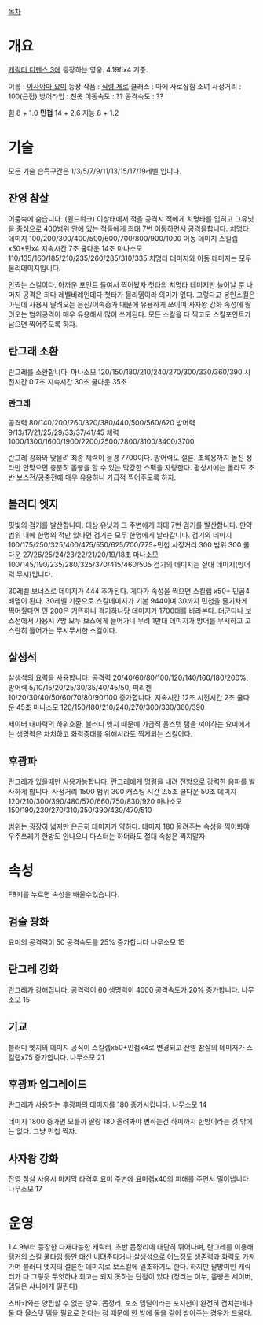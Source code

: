 [[목차]]
= 개요 =
[[캐릭터 디펜스 3]]에 등장하는 영웅. 4.19fix4 기준.

이름 : [[이사야마 요미]]
등장 작품 : [[식령 제로]]
클래스 : 마에 사로잡힘 소녀
사정거리 : 100(근접)
방어타입 : 천옷
이동속도 : ??
공격속도 : ??

힘 8 + 1.0
'''민첩''' 14 + 2.6
지능 8 + 1.2



= 기술 =
모든 기술 습득구간은  1/3/5/7/9/11/13/15/17/19레벨 입니다.
== 잔영 참살 ==
어둠속에 숨습니다. (윈드위크)
이상태에서 적을 공격시 적에게 치명타를 입히고 그유닛을 중심으로 400범위 안에 있는 적들에게 최대 7번 이동하면서 공격을합니다.
치명타 데미지 100/200/300/400/500/600/700/800/900/1000
이동 데미지 스킬렙x50+민x4
지속시간 7초
쿨다운 14초
마나소모 110/135/160/185/210/235/260/285/310/335
치명타 데미지와 이동 데미지는 모두 물리데미지입니다.


안찍는 스킬이다. 아까운 포인트 들여서 찍어봤자 첫타의 치명타 데미지만 늘어날 뿐 나머지 공격은 죄다 레벨비례인데다 첫타가 물리뎀이라 의미가 없다. 그렇다고 봉인스킬은 아닌데 사용시 딸려오는 은신/이속증가 때문에 유용하게 쓰이며 사자왕 강화 속성에 딸려오는 범위공격이 매우 유용해서 많이 쓰게된다. 모든 스킬을 다 찍고도 스킬포인트가 남으면 찍어주도록 하자.  


== 란그래 소환 ==
란그레를 소환합니다.
마나소모 120/150/180/210/240/270/300/330/360/390
시전시간 0.7초
지속시간 30초
쿨다운 35초

=== 란그레 ===
공격력 80/140/200/260/320/380/440/500/560/620
방어력 9/13/17/21/25/29/33/37/41/45
체력 1000/1300/1600/1900/2200/2500/2800/3100/3400/3700


란그레 강화와 맞물려 최종 체력이 물경 7700이다. 방어력도 절륜. 초록용까지 돌진 정타만 안맞으면 충분히 몸빵을 할 수 있는 막강한 스팩을 자랑한다. 평상시에는 몰라도 초반 보스전/공중전에 매우 유용하니 가급적 찍어주도록 하자. 

== 블러디 엣지 ==
핏빛의 검기를 발산합니다.
대상 유닛과 그 주변에게 최대 7번 검기를 발산합니다.
만약 범위 내에 한명의 적만 있다면 검기는 모두 한명에게 날라갑니다.
검기의 데미지 100/175/250/325/400/475/550/625/700/775+민첩
사정거리 300
범위 300
쿨다운 27/26/25/24/23/22/21/20/19/18초
마나소모 100/145/190/235/280/325/370/415/460/505
검기의 데미지는 절대 데미지(방어력 무시)입니다.

30레벨 보너스로 데미지가 444 추가된다. 게다가 속성을 찍으면 스킬랩 x50+ 민곱4배뎀이 된다. 30레벨 기준으로 스킬데미지가 기본 944이며 30까지 민첩을 줄기차게 찍어줬다면 민 200은 거뜬하니 검기하나당 데미지가 1700대를 바라본다. 더군다나 보스전에서 사용시 7방 모두 보스에게 들어가니 무려 1만대 데미지가 방어를 무시하고 고스란히 들어가는 무시무시한 스킬이다.  

== 살생석 ==
살생석의 요력을 사용합니다.
공격력 20/40/60/80/100/120/140/160/180/200%,
방어력 5/10/15/20/25/30/35/40/45/50,
피리젠 10/20/30/40/50/60/70/80/90/100 증가합니다.
지속시간 12초
시전시간 2초
쿨다운 45초
마나소모 120/150/180/210/240/270/300/330/360/390

세이버 대마력의 하위호환. 블러디 엣지 때문에 가급적 올스텟 탬을 껴야하는 요미에게는 생명력은 차치하고 화력증대를 위해서라도 찍게되는 스킬이다. 

== 후광파 ==
란그레가 있을때만 사용가능합니다.
란그레에게 명령을 내려 전방으로 강력한 음파를 발사하게 합니다.
사정거리 1500
범위 300
캐스팅 시간 2.5초
쿨다운 50초
데미지 120/210/300/390/480/570/660/750/830/920
마나소모 150/190/230/270/310/350/390/430/470/510


범위는 굉장히 넓지만 은근히 데미지가 약하다. 데미지 180 올려주는 속성을 찍어봐야 우주쓰레기 한방도 안나오니 마스터는 하더라도 절대 속성은 찍지말자.    


= 속성 =
F8키를 누르면 속성을 배울수있습니다.
== 검술 광화 ==
요미의 공격력이 50 공격속도를 25% 증가합니다
나무소모 15
== 란그레 강화 ==
란그레가 강해집니다.
공격력이 60 생명력이 4000 공격속도가 20% 증가합니다.
나무소모 15
== 기교 ==
블러디 엣지의 데미지 공식이 스킬렙x50+민첩x4로 변경되고 잔영 참살의 데미지가 스킬렙x75 증가합니다.
나무소모 21
== 후광파 업그레이드 ==
란그레가 사용하는 후광파의 데미지를 180 증가시킵니다.
나무소모 14

데미지 1800 증가면 모를까 딸랑 180 올려봐야 변하는건 하피까지 한방이라는 것 밖에는 없다. 그냥 민첩 찍자. 

== 사자왕 강화 ==
잔영 참살 사용시 마지막 타격후 요미 주변에 요미렙x40의 피해를 주면서 밀어냅니다
나무소모 17


= 운영 =

1.4.9부터 등장한 다재다능한 캐릭터. 초반 몹정리에 대단히 뛰어나며, 란그레를 이용해 탱커의 스킬 쿨타임 동안 대신 버텨준다거나 살생석으로 어느정도 생존력과 화력도 가져가며 블러디 엣지의 절륜한 데미지로 보스킬에 일조하기도 한다. 하지만 팔방미인 캐릭터가 다 그렇듯 무엇하나 최고는 되지 못하는 단점이 있다.(정리는 이누, 몸빵은 세이버, 뎀딜은 샤나에게 밀린다) 

츠바키와는 양립할 수 없는 앙숙. 몹정리, 보조 뎀딜이라는 포지션이 완전히 겹치는데다 둘 다 올스텟 템을 필요로 한다는 점 때문에 한 방에 둘을 같이 받아주는 경우가 드물다. 
